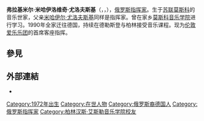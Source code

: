 '''弗拉基米尔·米哈伊洛维奇·尤洛夫斯基'''（{{lang-ru|Владимир Михайлович Юровский}}，{{lang-en|Vladimir Mikhailovich Jurowski}}，{{bd|1972年|4月4日||}}），[[俄罗斯|俄罗斯]][[指挥家|指挥家]]。生于[[苏联|苏联]][[莫斯科|莫斯科]]的音乐世家，父亲[[米哈伊尔·尤洛夫斯基|米哈伊尔·尤洛夫斯基]]同样是指挥家。曾在家乡[[莫斯科音乐学院|莫斯科音乐学院]]进行学习。1990年全家迁往德国，持续在德勒斯登与柏林接受音乐课程。现为[[伦敦爱乐乐团|伦敦爱乐乐团]]的首席客座指挥。

== 參見 ==
{{portal|古典音樂}}

== 外部連結 ==
* {{Discogs artist|}}

{{Authority control}}

{{DEFAULTSORT: Jurowski, Vladimir}}
[[Category:1972年出生|Category:1972年出生]]
[[Category:在世人物|Category:在世人物]]
[[Category:俄罗斯裔德国人|Category:俄罗斯裔德国人]]
[[Category:俄罗斯指挥家|Category:俄罗斯指挥家]]
[[Category:柏林汉斯·艾斯勒音乐学院校友|Category:柏林汉斯·艾斯勒音乐学院校友]]